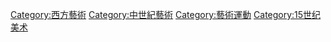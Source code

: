 {{Commons category|Gothic art}}
{{Catmore}}

[[Category:西方藝術|Category:西方藝術]]
[[Category:中世紀藝術|Category:中世紀藝術]]
[[Category:藝術運動|Category:藝術運動]]
[[Category:15世纪美术|Category:15世纪美术]]